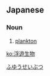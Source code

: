 {{also|浮游生物}}
==Japanese==
{{ja-kanjitab|ふ|ゆう|せい|ぶつ|yomi=o}}

===Noun===
{{ja-noun|ふゆうせいぶつ}}

# [[plankton]]

[[Category:ja:Marine biology|ふゆうせいぶつ]]

[[ko:浮遊生物]]